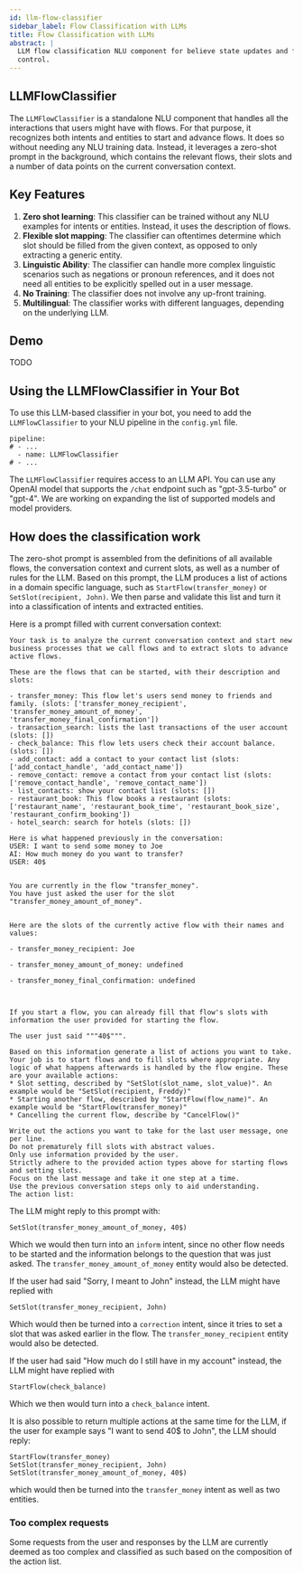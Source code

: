 ```yaml
---
id: llm-flow-classifier
sidebar_label: Flow Classification with LLMs
title: Flow Classification with LLMs
abstract: |
  LLM flow classification NLU component for believe state updates and flow
  control.
---
```



<RasaDiscoveryBanner/>

## LLMFlowClassifier

The `LLMFlowClassifier` is a standalone NLU component that handles all the
interactions that users might have with flows. For that purpose, it recognizes
both intents and entities to start and advance flows. It does so without needing
any NLU training data. Instead, it leverages a zero-shot prompt in the background, which
contains the relevant flows, their slots and a number of data points on the current
conversation context.

## Key Features
1. **Zero shot learning**: This classifier can be trained without any NLU examples for
    intents or entities. Instead, it uses the description of flows.
2. **Flexible slot mapping**: The classifier can oftentimes determine which slot
    should be filled from the given context, as opposed to only extracting a generic
    entity.
3. **Linguistic Ability**: The classifier can handle more complex linguistic scenarios
    such as negations or pronoun references, and it does not need all entities to be
    explicitly spelled out in a user message.
4. **No Training**: The classifier does not involve any up-front training.
5. **Multilingual**: The classifier works with different languages, depending on the
    underlying LLM.

## Demo

TODO

## Using the LLMFlowClassifier in Your Bot

To use this LLM-based  classifier in your bot, you need to add the
`LLMFlowClassifier` to your NLU pipeline in the `config.yml` file.

```yaml-rasa title="config.yml"
pipeline:
# - ...
  - name: LLMFlowClassifier
# - ...
```

The `LLMFlowClassifier` requires access to an LLM API. You can use any
OpenAI model that supports the `/chat` endpoint such as "gpt-3.5-turbo" or "gpt-4".
We are working on expanding the list of supported models and model providers.

## How does the classification work

The zero-shot prompt is assembled from the definitions of all available flows, the
conversation context and current slots, as well as a number of rules for the LLM. Based
on this prompt, the LLM produces a list of actions in a domain specific language,
such as `StartFlow(transfer_money)` or `SetSlot(recipient, John)`.
We then parse and validate this list and turn it into a classification of intents
and extracted entities.

Here is a prompt filled with current conversation context:
```
Your task is to analyze the current conversation context and start new business processes that we call flows and to extract slots to advance active flows.

These are the flows that can be started, with their description and slots:

- transfer_money: This flow let's users send money to friends and family. (slots: ['transfer_money_recipient', 'transfer_money_amount_of_money', 'transfer_money_final_confirmation'])
- transaction_search: lists the last transactions of the user account (slots: [])
- check_balance: This flow lets users check their account balance. (slots: [])
- add_contact: add a contact to your contact list (slots: ['add_contact_handle', 'add_contact_name'])
- remove_contact: remove a contact from your contact list (slots: ['remove_contact_handle', 'remove_contact_name'])
- list_contacts: show your contact list (slots: [])
- restaurant_book: This flow books a restaurant (slots: ['restaurant_name', 'restaurant_book_time', 'restaurant_book_size', 'restaurant_confirm_booking'])
- hotel_search: search for hotels (slots: [])

Here is what happened previously in the conversation:
USER: I want to send some money to Joe
AI: How much money do you want to transfer?
USER: 40$


You are currently in the flow "transfer_money".
You have just asked the user for the slot "transfer_money_amount_of_money".


Here are the slots of the currently active flow with their names and values:

- transfer_money_recipient: Joe

- transfer_money_amount_of_money: undefined

- transfer_money_final_confirmation: undefined



If you start a flow, you can already fill that flow's slots with information the user provided for starting the flow.

The user just said """40$""".

Based on this information generate a list of actions you want to take. Your job is to start flows and to fill slots where appropriate. Any logic of what happens afterwards is handled by the flow engine. These are your available actions:
* Slot setting, described by "SetSlot(slot_name, slot_value)". An example would be "SetSlot(recipient, Freddy)"
* Starting another flow, described by "StartFlow(flow_name)". An example would be "StartFlow(transfer_money)"
* Cancelling the current flow, describe by "CancelFlow()"

Write out the actions you want to take for the last user message, one per line.
Do not prematurely fill slots with abstract values.
Only use information provided by the user.
Strictly adhere to the provided action types above for starting flows and setting slots.
Focus on the last message and take it one step at a time.
Use the previous conversation steps only to aid understanding.
The action list:
```

The LLM might reply to this prompt with:
```
SetSlot(transfer_money_amount_of_money, 40$)
```
Which we would then turn into an `inform` intent, since no other flow needs to be
started and the information belongs to the question that was just asked. The
`transfer_money_amount_of_money` entity would also be detected.

If the user had said "Sorry, I meant to John" instead, the LLM might have replied with
```
SetSlot(transfer_money_recipient, John)
```
Which would then be turned into a `correction` intent, since it tries to set a slot that
was asked earlier in the flow. The `transfer_money_recipient` entity would also be
detected.

If the user had said "How much do I still have in my account" instead, the LLM might
have replied with
```
StartFlow(check_balance)
```
Which we then would turn into a `check_balance` intent.

It is also possible to return multiple actions at the same time for the LLM, if the
user for example says "I want to send 40$ to John", the LLM should reply:
```
StartFlow(transfer_money)
SetSlot(transfer_money_recipient, John)
SetSlot(transfer_money_amount_of_money, 40$)
```

which would then be turned into the `transfer_money` intent as well as two entities.

### Too complex requests

Some requests from the user and responses by the LLM are currently deemed as too complex
and classified as such based on the composition of the action list.
